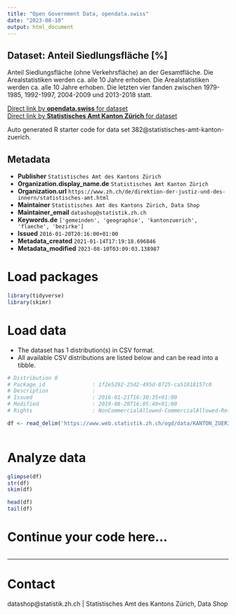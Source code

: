 ```yaml
---
title: "Open Government Data, opendata.swiss"
date: "2023-08-10"
output: html_document
---
```


## Dataset: Anteil Siedlungsfläche [%]

Anteil Siedlungsfläche (ohne Verkehrsfläche) an der Gesamtfläche. Die Arealstatistiken werden ca. alle 10 Jahre erhoben. Die Arealstatistiken werden ca. alle 10 Jahre erhoben. Die letzten vier fanden zwischen 1979-1985, 1992-1997, 2004-2009 und 2013-2018 statt.

[Direct link by **opendata.swiss** for dataset](https://opendata.swiss/de/dataset/anteil-siedlungsflache)<br>
[Direct link by **Statistisches Amt Kanton Zürich** for dataset](https://www.zh.ch/de/politik-staat/gemeinden/gemeindeportraet.html)

Auto generated R starter code for data set 382@statistisches-amt-kanton-zuerich.

## Metadata

- **Publisher** `Statistisches Amt des Kantons Zürich`
- **Organization.display_name.de** `Statistisches Amt Kanton Zürich`
- **Organization.url** `https://www.zh.ch/de/direktion-der-justiz-und-des-innern/statistisches-amt.html`
- **Maintainer** `Statistisches Amt des Kantons Zürich, Data Shop`
- **Maintainer_email** `datashop@statistik.zh.ch`
- **Keywords.de** `['gemeinden', 'geographie', 'kantonzuerich', 'flaeche', 'bezirke']`
- **Issued** `2016-01-20T20:16:00+01:00`
- **Metadata_created** `2021-01-14T17:19:18.696846`
- **Metadata_modified** `2023-08-10T03:09:03.138987`


# Load packages

```r

library(tidyverse)
library(skimr)

```

# Load data

-   The dataset has 1 distribution(s) in CSV format.
-   All available CSV distributions are listed below and can be read into a tibble.

```r

# Distribution 0
# Package_id               : 1f2e5292-25d2-495d-8725-ca51018157c0
# Description              : 
# Issued                   : 2016-01-21T16:30:35+01:00
# Modified                 : 2019-08-20T16:05:49+01:00
# Rights                   : NonCommercialAllowed-CommercialAllowed-ReferenceRequired

df <- read_delim('https://www.web.statistik.zh.ch/ogd/data/KANTON_ZUERICH_186.csv')



```

# Analyze data

```r

glimpse(df)
str(df)
skim(df)

head(df)
tail(df)

```

# Continue your code here...

```r

```

------------------------------------------------------------------------

# Contact

datashop@statistik.zh.ch | Statistisches Amt des Kantons Zürich, Data Shop
